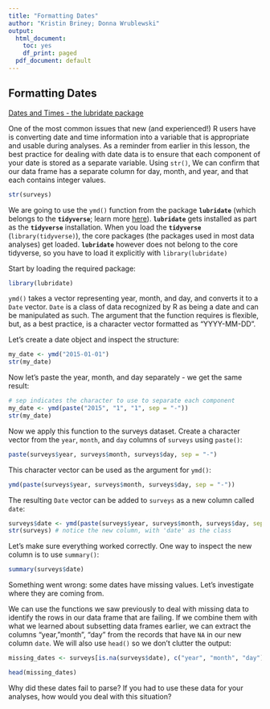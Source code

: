 ```yaml
---
title: "Formatting Dates"
author: "Kristin Briney; Donna Wrublewski"
output:
  html_document:
    toc: yes
    df_print: paged
  pdf_document: default
---
```


## Formatting Dates

[Dates and Times - the lubridate package](https://raw.githubusercontent.com/rstudio/cheatsheets/main/lubridate.pdf)

One of the most common issues that new (and experienced!) R users have is
converting date and time information into a variable that is appropriate and
usable during analyses. As a reminder from earlier in this lesson, the best
practice for dealing with date data is to ensure that each component of your
date is stored as a separate variable. Using `str()`, We can confirm that our
data frame has a separate column for day, month, and year, and that each contains
integer values.

```r
str(surveys)
```

We are going to use the `ymd()` function from the package **`lubridate`** (which 
belongs to the **`tidyverse`**; learn more [here](https://www.tidyverse.org/)). 
**`lubridate`** gets installed as part as the **`tidyverse`** installation. When 
you load  the **`tidyverse`** (`library(tidyverse)`), the core packages (the 
packages used in most data analyses) get loaded. **`lubridate`** however does not 
belong to the core tidyverse, so you have to load it explicitly with 
`library(lubridate)`

Start by loading the required package:

```r
library(lubridate)
```

`ymd()` takes a vector representing year, month, and day, and converts it to a
`Date` vector. `Date` is a class of data recognized by R as being a date and can
be manipulated as such. The argument that the function requires is flexible,
but, as a best practice, is a character vector formatted as "YYYY-MM-DD".

Let's create a date object and inspect the structure:

```r
my_date <- ymd("2015-01-01")
str(my_date)
```

Now let's paste the year, month, and day separately - we get the same result:

```r
# sep indicates the character to use to separate each component
my_date <- ymd(paste("2015", "1", "1", sep = "-")) 
str(my_date)
```

Now we apply this function to the surveys dataset. Create a character vector from the `year`, `month`, and `day` columns of
`surveys` using `paste()`:

```r
paste(surveys$year, surveys$month, surveys$day, sep = "-")
```

This character vector can be used as the argument for `ymd()`:

```r
ymd(paste(surveys$year, surveys$month, surveys$day, sep = "-"))
```

The resulting `Date` vector can be added to `surveys` as a new column called `date`:

```r
surveys$date <- ymd(paste(surveys$year, surveys$month, surveys$day, sep = "-"))
str(surveys) # notice the new column, with 'date' as the class
```

Let's make sure everything worked correctly. One way to inspect the new column is to use `summary()`:

```r
summary(surveys$date)
```

Something went wrong: some dates have missing values. Let's investigate where they 
are coming from.

We can use the functions we saw previously to deal with missing data to identify
the rows in our data frame that are failing. If we combine them with what we 
learned about subsetting data frames earlier, we can extract the columns "year, 
"month", "day" from the records that have `NA` in our new column `date`. We will 
also use `head()` so we don't clutter the output:

```r
missing_dates <- surveys[is.na(surveys$date), c("year", "month", "day")]

head(missing_dates)
```

Why did these dates fail to parse? If you had to use these data for your
analyses, how would you deal with this situation?